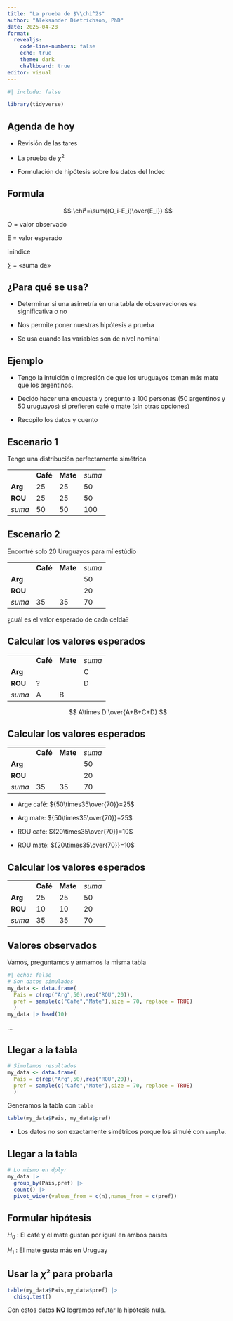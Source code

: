 ```yaml
---
title: "La prueba de $\\chi^2$"
author: "Aleksander Dietrichson, PhD"
date: 2025-04-28
format: 
  revealjs: 
    code-line-numbers: false
    echo: true
    theme: dark
    chalkboard: true
editor: visual
---
```


```r
#| include: false

library(tidyverse)

```

## Agenda de hoy

-   Revisión de las tares

-   La prueba de $\chi^2$

-   Formulación de hipótesis sobre los datos del Indec

## Formula

$$
\chi²=\sum{(O_i-E_i)\over{E_i}}
$$

O = valor observado

E = valor esperado

i=indice

$\sum$ = «suma de»

## ¿Para qué se usa?

-   Determinar si una asimetría en una tabla de observaciones es significativa o no

-   Nos permite poner nuestras hipótesis a prueba

-   Se usa cuando las variables son de nivel nominal

## Ejemplo

-   Tengo la intuición o impresión de que los uruguayos toman más mate que los argentinos.

-   Decido hacer una encuesta y pregunto a 100 personas (50 argentinos y 50 uruguayos) si prefieren café o mate (sin otras opciones)

-   Recopilo los datos y cuento

## Escenario 1

Tengo una distribución perfectamente simétrica

|         |          |          |        |
|---------|----------|----------|--------|
|         | **Café** | **Mate** | *suma* |
| **Arg** | 25       | 25       | 50     |
| **ROU** | 25       | 25       | 50     |
| *suma*  | 50       | 50       | 100    |

## Escenario 2

Encontré solo 20 Uruguayos para mí estúdio

|         |          |          |        |
|---------|----------|----------|--------|
|         | **Café** | **Mate** | *suma* |
| **Arg** |          |          | 50     |
| **ROU** |          |          | 20     |
| *suma*  | 35       | 35       | 70     |

¿cuál es el valor esperado de cada celda?

## Calcular los valores esperados

|         |          |          |        |
|---------|----------|----------|--------|
|         | **Café** | **Mate** | *suma* |
| **Arg** |          |          | C      |
| **ROU** | ?        |          | D      |
| *suma*  | A        | B        |        |

$$
A\times D \over{A+B+C+D}
$$

## Calcular los valores esperados

|         |          |          |        |
|---------|----------|----------|--------|
|         | **Café** | **Mate** | *suma* |
| **Arg** |          |          | 50     |
| **ROU** |          |          | 20     |
| *suma*  | 35       | 35       | 70     |

-   Arge café: ${50\times35\over{70}}=25$

-   Arg mate: ${50\times35\over{70}}=25$

-   ROU café: ${20\times35\over{70}}=10$

-   ROU mate: ${20\times35\over{70}}=10$

## Calcular los valores esperados

|         |          |          |        |
|---------|----------|----------|--------|
|         | **Café** | **Mate** | *suma* |
| **Arg** | 25       | 25       | 50     |
| **ROU** | 10       | 10       | 20     |
| *suma*  | 35       | 35       | 70     |

## Valores observados

Vamos, preguntamos y armamos la misma tabla

```r
#| echo: false
# Son datos simulados
my_data <- data.frame(
  Pais = c(rep("Arg",50),rep("ROU",20)),
  pref = sample(c("Cafe","Mate"),size = 70, replace = TRUE)
  )
my_data |> head(10)
```

...

## Llegar a la tabla

```r
# Simulamos resultados
my_data <- data.frame(
  Pais = c(rep("Arg",50),rep("ROU",20)),
  pref = sample(c("Cafe","Mate"),size = 70, replace = TRUE)
  ) 
```

Generamos la tabla con `table`

```r
table(my_data$Pais, my_data$pref)
```

-   Los datos no son exactamente simétricos porque los simulé con `sample`.

## Llegar a la tabla

```r
# Lo mismo en dplyr
my_data |>
  group_by(Pais,pref) |> 
  count() |> 
  pivot_wider(values_from = c(n),names_from = c(pref))
```

## Formular hipótesis

$H_0$ : El café y el mate gustan por igual en ambos países

$H_1$ : El mate gusta más en Uruguay

## Usar la $\chi²$ para probarla

```r
table(my_data$Pais,my_data$pref) |> 
  chisq.test()
```

Con estos datos **NO** logramos refutar la hipótesis nula.
